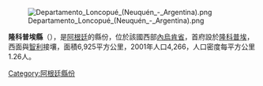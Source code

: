 [[Image:Departamento_Loncopué_(Neuquén_-_Argentina).png|right]]

'''隆科普埃縣'''（{{lang-es|Departamento Loncopué}}），是[[阿根廷|阿根廷]]的縣份，位於該國西部[[內烏肯省|內烏肯省]]，首府設於[[隆科普埃|隆科普埃]]，西面與[[智利|智利]]接壤，面積6,925平方公里，2001年人口4,266，人口密度每平方公里1.26人。

{{coord|38|04|00|S|70|36|53|W|source:kolossus-eswiki|display=title}}

{{Argentina-geo-stub}}
[[Category:阿根廷縣份|Category:阿根廷縣份]]